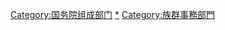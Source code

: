{{Catmore}}

[[Category:国务院组成部门|Category:国务院组成部门]]
[[Category:中国族群|*]]
[[Category:族群事務部門|Category:族群事務部門]]